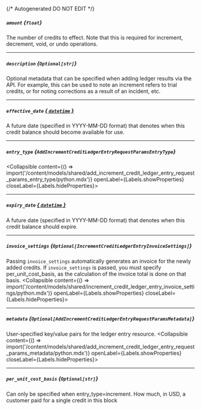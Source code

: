 {/* Autogenerated DO NOT EDIT  */}

##### `amount` *{`float`}*
The number of credits to effect. Note that this is required for increment, decrement, void, or undo operations.

---
##### `description` *{`Optional[str]`}*
Optional metadata that can be specified when adding ledger results via the API. For example, this can be used to note an increment refers to trial credits, or for noting corrections as a result of an incident, etc.

---
##### `effective_date` [*{ `datetime` }*](https://docs.python.org/3/library/datetime.html#datetime-objects)
A future date (specified in YYYY\-MM\-DD format) that denotes when this credit balance should become available for use.

---
##### `entry_type` *{`AddIncrementCreditLedgerEntryRequestParamsEntryType`}*
<Collapsible content={() => import('/content/models/shared/add_increment_credit_ledger_entry_request_params_entry_type/python.mdx')} openLabel={Labels.showProperties} closeLabel={Labels.hideProperties}>
</Collapsible>

---
##### `expiry_date` [*{ `datetime` }*](https://docs.python.org/3/library/datetime.html#datetime-objects)
A future date (specified in YYYY\-MM\-DD format) that denotes when this credit balance should expire.

---
##### `invoice_settings` *{`Optional[IncrementCreditLedgerEntryInvoiceSettings]`}*
Passing `invoice_settings` automatically generates an invoice for the newly added credits. If `invoice_settings` is passed, you must specify per_unit_cost_basis, as the calculation of the invoice total is done on that basis.
<Collapsible content={() => import('/content/models/shared/increment_credit_ledger_entry_invoice_settings/python.mdx')} openLabel={Labels.showProperties} closeLabel={Labels.hideProperties}>
</Collapsible>

---
##### `metadata` *{`Optional[AddIncrementCreditLedgerEntryRequestParamsMetadata]`}*
User\-specified key/value pairs for the ledger entry resource.
<Collapsible content={() => import('/content/models/shared/add_increment_credit_ledger_entry_request_params_metadata/python.mdx')} openLabel={Labels.showProperties} closeLabel={Labels.hideProperties}>
</Collapsible>

---
##### `per_unit_cost_basis` *{`Optional[str]`}*
Can only be specified when entry_type\=increment. How much, in USD, a customer paid for a single credit in this block


